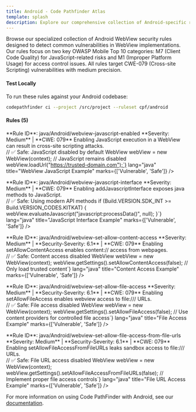 ```yaml
---
title: Android - Code Pathfinder Atlas
template: splash
description: Explore our comprehensive collection of Android-specific rules designed to help you write better, more secure Android applications.
---
```



<PostHogLayout/>

Browse our specialized collection of Android WebView security rules designed to detect common vulnerabilities in WebView implementations. Our rules focus on two key OWASP Mobile Top 10 categories: M7 (Client Code Quality) for JavaScript-related risks and M1 (Improper Platform Usage) for access control issues. All rules target CWE-079 (Cross-site Scripting) vulnerabilities with medium precision.

#### Test Locally

To run these rules against your Android codebase:

```bash
codepathfinder ci --project /src/project --ruleset cpf/android
```

#### Rules (5)

<RuleSearch placeholder="Search security rules..." />

<div class="rule-cards-grid">
<div class="rule-card" data-severity="medium" data-type="security" data-owasp="client-code-quality">
  <Card title="WebView JavaScript Enabled" icon="warning">
      <div class="description">
      **Rule ID**: java/Android/webview-javascript-enabled  
      **Severity: Medium** | **CWE: 079**  
      Enabling JavaScript execution in a WebView can result in cross-site scripting attacks.
      </div>
      <div class="code-section">
        <CollapsibleCode 
            code={`// ❌ Vulnerable: JavaScript enabled without safeguards
WebView webView = new WebView(context);
webView.getSettings().setJavaScriptEnabled(true);

// ✅ Safe: JavaScript disabled by default
WebView webView = new WebView(context);
// JavaScript remains disabled
webView.loadUrl("https://trusted-domain.com");`}
            lang="java"
            title="WebView JavaScript Example"
            marks={['Vulnerable', 'Safe']}
        />
      </div>
  </Card>
</div>

<div class="rule-card" data-severity="medium" data-type="security" data-owasp="client-code-quality">
  <Card title="WebView JavaScript Interface" icon="warning">
      <div class="description">
      **Rule ID**: java/Android/webview-javascript-interface
      **Severity: Medium** | **CWE: 079**  
      Enabling addJavascriptInterface exposes java methods to JavaScript.
      </div>
      <div class="code-section">
        <CollapsibleCode 
            code={`// ❌ Vulnerable: Exposing Java interface to JavaScript
webView.addJavascriptInterface(new JavaScriptInterface(), "Android");

// ✅ Safe: Using modern API methods
if (Build.VERSION.SDK_INT >= Build.VERSION_CODES.KITKAT) {
    webView.evaluateJavascript("javascript:processData()", null);
}`}
            lang="java"
            title="JavaScript Interface Example"
            marks={['Vulnerable', 'Safe']}
        />
      </div>
  </Card>
</div>

<div class="rule-card" data-severity="medium" data-type="security" data-owasp="improper-platform-usage">
  <Card title="WebView Content Access" icon="warning">
      <div class="description">
      **Rule ID**: java/Android/webview-set-allow-content-access  
      **Severity: Medium** | **Security-Severity: 6.1** | **CWE: 079**  
      Enabling setAllowContentAccess enables content:// access from webpages.
      </div>
      <div class="code-section">
        <CollapsibleCode 
            code={`// ❌ Vulnerable: Enabling content access
webView.getSettings().setAllowContentAccess(true);

// ✅ Safe: Content access disabled
WebView webView = new WebView(context);
webView.getSettings().setAllowContentAccess(false);
// Only load trusted content`}
            lang="java"
            title="Content Access Example"
            marks={['Vulnerable', 'Safe']}
        />
      </div>
  </Card>
</div>

<div class="rule-card" data-severity="medium" data-type="security" data-owasp="improper-platform-usage">
  <Card title="WebView File Access" icon="warning">
      <div class="description">
      **Rule ID**: java/Android/webview-set-allow-file-access  
      **Severity: Medium** | **Security-Severity: 6.1** | **CWE: 079**  
      Enabling setAllowFileAccess enables webview access to file:/// URLs.
      </div>
      <div class="code-section">
        <CollapsibleCode 
            code={`// ❌ Vulnerable: Enabling file access
webView.getSettings().setAllowFileAccess(true);

// ✅ Safe: File access disabled
WebView webView = new WebView(context);
webView.getSettings().setAllowFileAccess(false);
// Use content providers for controlled file access`}
            lang="java"
            title="File Access Example"
            marks={['Vulnerable', 'Safe']}
        />
      </div>
  </Card>
</div>

<div class="rule-card" data-severity="medium" data-type="security" data-owasp="improper-platform-usage">
  <Card title="WebView File URL Access" icon="warning">
      <div class="description">
      **Rule ID**: java/Android/webview-set-allow-file-access-from-file-urls  
      **Severity: Medium** | **Security-Severity: 6.1** | **CWE: 079**  
      Enabling setAllowFileAccessFromFileURLs leaks sandbox access to file:/// URLs.
      </div>
      <div class="code-section">
        <CollapsibleCode 
            code={`// ❌ Vulnerable: Enabling file URL access
webView.getSettings().setAllowFileAccessFromFileURLs(true);

// ✅ Safe: File URL access disabled
WebView webView = new WebView(context);
webView.getSettings().setAllowFileAccessFromFileURLs(false);
// Implement proper file access controls`}
            lang="java"
            title="File URL Access Example"
            marks={['Vulnerable', 'Safe']}
        />
      </div>
  </Card>
</div>

</div>

For more information on using Code PathFinder with Android, see our [documentation](/overview).
